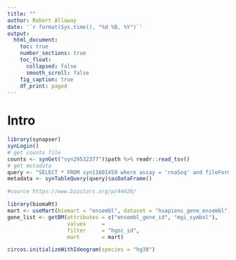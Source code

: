 ```yaml
---
title: ""
author: Robert Allaway
date: '`r format(Sys.time(), "%d %B, %Y")`'
output: 
  html_document:
    toc: true
    number_sections: true
    toc_float:
      collapsed: false
      smooth_scroll: false
    fig_caption: true
    df_print: paged 
---
```


# Intro 



```r
library(synapser)
synLogin()
# get counts file
counts <- synGet("syn29532377")$path %>% readr::read_tsv()
# get metadata
query <- "SELECT * FROM syn11601459 where assay = 'rnaSeq' and fileFormat = 'sf' and name = 'quant.sf'"
metadata <- synTableQuery(query)$asDataFrame() 

```

```r
#source https://www.biostars.org/p/44426/

library(biomaRt)
mart <- useMart(biomart = "ensembl", dataset = "hsapiens_gene_ensembl")
gene_list <- getBM(attributes = c("ensembl_gene_id", "mgi_symbol"),
                   values     = 
                   filter     = "hgnc_id",
                   mart       = mart)
```


```r

circos.initializeWithIdeogram(species = "hg38")

```


